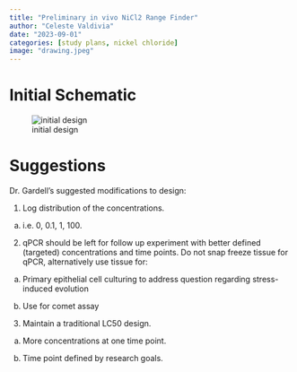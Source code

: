 ```yaml
---
title: "Preliminary in vivo NiCl2 Range Finder"
author: "Celeste Valdivia"
date: "2023-09-01"
categories: [study plans, nickel chloride]
image: "drawing.jpeg"
---
```

# Initial Schematic
![initial design](init_prelim.jpeg)

# Suggestions
Dr. Gardell's suggested modifications to design:

1. Log distribution of the concentrations.
    
  a. i.e. 0, 0.1, 1, 100.
  
2. qPCR should be left for follow up experiment with better defined (targeted) concentrations and time points. Do not snap freeze tissue for qPCR, alternatively use tissue for:
  
  a. Primary epithelial cell culturing to address question regarding stress-induced evolution
    
  b. Use for comet assay
    
3. Maintain a traditional LC50 design.
  
  a. More concentrations at one time point.
    
  i. Time point defined by research goals.
    